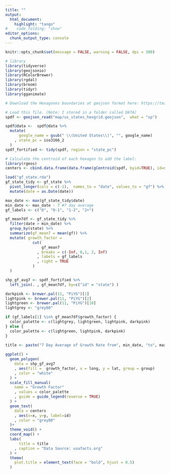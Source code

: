 ```yaml
---
title: ""
output:
  html_document:
    highlight: "tango"
#    code_folding: "show"
editor_options: 
  chunk_output_type: console
---
```



```r
knitr::opts_chunk$set(message = FALSE, warning = FALSE, dpi = 300)
```

```r
# library
library(tidyverse)
library(geojsonio)
library(RColorBrewer)
library(rgdal)
library(broom)
library(tidyr)
library(gganimate)
```


```r
# Download the Hexagones boundaries at geojson format here: https://team.carto.com/u/andrew/tables/andrew.us_states_hexgrid/public/map.

# Load this file. (Note: I stored in a folder called DATA)
spdf <- geojson_read("map/us_states_hexgrid.geojson",  what = "sp")

spdf@data <-  spdf@data %>% 
  mutate(
      google_name = gsub(" \\(United States\\)", "", google_name)
    , state_pc = iso3166_2
  )
spdf_fortified <- tidy(spdf, region = "state_pc")

# Calculate the centroid of each hexagon to add the label:
library(rgeos)
centers <- cbind.data.frame(data.frame(gCentroid(spdf, byid=TRUE), id=spdf@data$iso3166_2))

```

```r
load("gf_state.rda")
gf_state_tidy <- gf_state %>%
  pivot_longer(cols = c(-1),  names_to = "date", values_to = "gf") %>%
  mutate(date = as.Date(date))

max_date <- max(gf_state_tidy$date)
min_date <- max_date - 7 #7 day average 
gf_labels <- c("0", "0-1", "1-2", "2+")
```


```r
gf_mean7df <- gf_state_tidy %>%
  filter(date > min_date) %>%
  group_by(state) %>%
  summarize(gf_mean7 = mean(gf)) %>%
  mutate( growth_factor = 
            cut(
                gf_mean7 
              , breaks = c(-Inf, 0,1, 2, Inf)
              , labels = gf_labels 
              , right = TRUE
            )
  )
```

```r
shp_gf_avg7 <- spdf_fortified %>%
  left_join(. , gf_mean7df, by=c("id" = "state") )
```

```r
darkpink <- brewer.pal(11, "PiYG")[1]
lightpink <- brewer.pal(11, "PiYG")[2]
lightgreen <- brewer.pal(11, "PiYG")[10]
lightgrey <- "grey60"

if (gf_labels[1] %in% gf_mean7df$growth_factor) {
  color_palette <- c(lightgrey, lightgreen, lightpink, darkpink)
} else {
  color_palette <- c(lightgreen, lightpink, darkpink)
}
  
title <- paste("7 Day Average of Growth Rate from", min_date, "to", max_date)
```


```r

ggplot() +
  geom_polygon(
    data = shp_gf_avg7
    , aes(fill =  growth_factor, x = long, y = lat, group = group)
    , color = "white"
  ) +
  scale_fill_manual(
    name = "Growth Factor"
    , values = color_palette
    , guide = guide_legend(reverse = TRUE)
  ) +
  geom_text(
    data = centers
    , aes(x=x, y=y, label=id)
    , color = "grey80"
  )+
  theme_void() +
  coord_map() +
  labs(
      title = title
    , caption = "Data Source: usafacts.org"
  ) +
  theme(
    plot.title = element_text(face = "bold", hjust = 0.5)
  )


```

